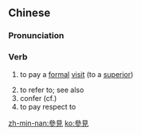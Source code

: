 ==Chinese==
{{zh-forms|s=参见}}

===Pronunciation===
{{zh-pron
|m=cānjiàn
|c=caam1 gin3
|cat=v
}}

===Verb===
{{zh-verb}}

# {{lb|zh|archaic}} to pay a [[formal]] [[visit]] (to a [[superior]])
# to refer to; see also
# confer (cf.)
# to pay respect to

[[zh-min-nan:參見]]
[[ko:參見]]